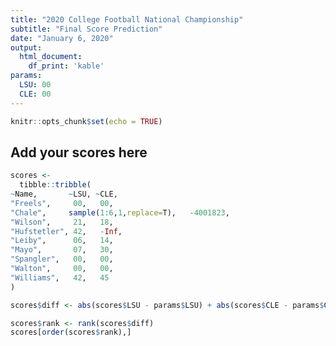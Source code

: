 ```yaml
---
title: "2020 College Football National Championship"
subtitle: "Final Score Prediction"
date: "January 6, 2020"
output: 
  html_document:
    df_print: 'kable'
params:
  LSU: 00
  CLE: 00
---
```


```r
knitr::opts_chunk$set(echo = TRUE)
```

## Add your scores here

```r
scores <- 
  tibble::tribble(
~Name,       ~LSU, ~CLE,
"Freels",     00,   00,
"Chale",     sample(1:6,1,replace=T),   -4001823,
"Wilson",     21,   18,
"Hufstetler", 42,   -Inf,
"Leiby",      06,   14,
"Mayo",       07,   30, 
"Spangler",   00,   00,
"Walton",     00,   00,
"Williams",   42,   45
)
```

```r
scores$diff <- abs(scores$LSU - params$LSU) + abs(scores$CLE - params$CLE)

scores$rank <- rank(scores$diff)
scores[order(scores$rank),]
```
